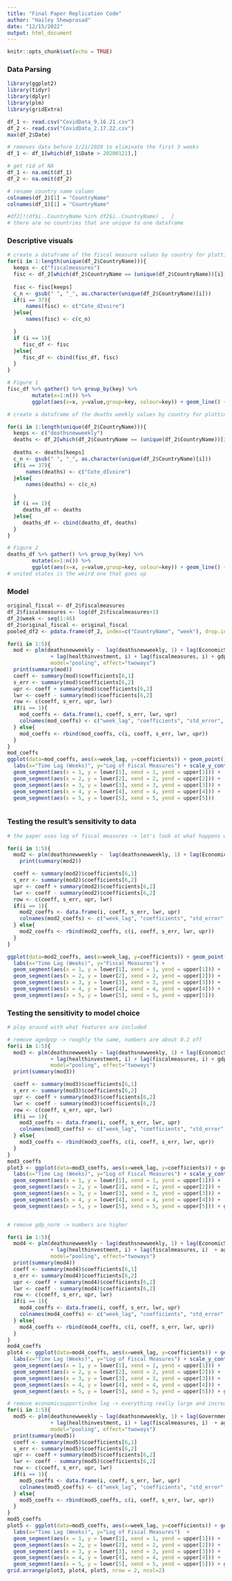 ---
title: "Final Paper Replication Code"
author: "Hailey Shewprasad"
date: "12/15/2022"
output: html_document
---

```{r setup, include=FALSE}
knitr::opts_chunk$set(echo = TRUE)
```

### Data Parsing
```{r}
library(ggplot2)
library(tidyr)
library(dplyr)
library(plm)
library(gridExtra)

df_1 <- read.csv("CovidData_9.16.21.csv")
df_2 <- read.csv("CovidData_2.17.22.csv")
max(df_2$Date)

# removes data before 1/21/2020 to eliminate the first 3 weeks
df_1 <- df_1[which(df_1$Date > 20200121),]

# get rid of NA
df_1 <- na.omit(df_1)
df_2 <- na.omit(df_2)

# rename country name column
colnames(df_2)[1] = "CountryName"
colnames(df_1)[1] = "CountryName"

#df2[!(df$ï..CountryName %in% df2$ï..CountryName) ,  ] 
# there are no countries that are unique to one dataframe


```

### Descriptive visuals
```{r}
# create a dataframe of the fiscal measure values by country for plotting
for(i in 1:length(unique(df_2$CountryName))){
  keeps <- c("fiscalmeasures")
  fisc <- df_2[which(df_2$CountryName == (unique(df_2$CountryName))[i]),]
  
  fisc <- fisc[keeps]
  c_n <- gsub(" ", "_", as.character(unique(df_2$CountryName)[i]))
  if(i == 37){
      names(fisc) <- c("Cote_dIvoire")
  }else{
      names(fisc) <- c(c_n)

  }
  if (i == 1){
     fisc_df <- fisc
  }else{
     fisc_df <- cbind(fisc_df, fisc)
  }
}

# Figure 1
fisc_df %>% gather() %>% group_by(key) %>% 
        mutate(x=1:n()) %>%
        ggplot(aes(x=x, y=value,group=key, colour=key)) + geom_line() + theme(legend.position="none") + labs(x = "Week", y="Fiscal Measures (Per Capita)")

# create a dataframe of the deaths weekly values by country for plotting 

for(i in 1:length(unique(df_2$CountryName))){
  keeps <- c("deathsnewweekly")
  deaths <- df_2[which(df_2$CountryName == (unique(df_2$CountryName))[i]),]
  
  deaths <- deaths[keeps]
  c_n <- gsub(" ", "_", as.character(unique(df_2$CountryName)[i]))
  if(i == 37){
      names(deaths) <- c("Cote_dIvoire")
  }else{
      names(deaths) <- c(c_n)

  }
  if (i == 1){
     deaths_df <- deaths
  }else{
     deaths_df <- cbind(deaths_df, deaths)
  }
}

# Figure 2
deaths_df %>% gather() %>% group_by(key) %>% 
        mutate(x=1:n()) %>%
        ggplot(aes(x=x, y=value,group=key, colour=key)) + geom_line() + theme(legend.position="none") + labs(x = "Week", y="New Deaths Count")
# united states is the weird one that goes up
```
### Model

```{r}
original_fiscal <- df_2$fiscalmeasures
df_2$fiscalmeasures <- log(df_2$fiscalmeasures+1)
df_2$week <- seq(1:46)
df_2$original_fiscal <- original_fiscal
pooled_df2 <- pdata.frame(df_2, index=c("CountryName", "week"), drop.index=TRUE, row.names=TRUE)

for(i in 1:5){
  mod <- plm(deathsnewweekly ~  lag(deathsnewweekly, 1) + lag(EconomicSupportIndex,i) + lag(GovernmentResponseIndex, i)
              + lag(healthinvestment, i) + lag(fiscalmeasures, i) + gdp_norm + agedpop  + popdensity, data=pooled_df2,
              model="pooling", effect="twoways")
  print(summary(mod))
  coeff <- summary(mod)$coefficients[6,1]
  s_err <- summary(mod)$coefficients[6,2]
  upr <- coeff + summary(mod)$coefficients[6,2]
  lwr <- coeff - summary(mod)$coefficients[6,2]
  row <- c(coeff, s_err, upr, lwr)
  if(i == 1){
    mod_coeffs <- data.frame(i, coeff, s_err, lwr, upr)
    colnames(mod_coeffs) <- c("week_lag", "coefficients", "std_error", "lower", "upper")
  } else{
    mod_coeffs <- rbind(mod_coeffs, c(i, coeff, s_err, lwr, upr))
  }
}
mod_coeffs
ggplot(data=mod_coeffs, aes(x=week_lag, y=coefficients)) + geom_point() + geom_hline(yintercept=0) +
  labs(x="Time Lag (Weeks)", y="Log of Fiscal Measures") + scale_y_continuous(limits = c(-6, 4)) + 
  geom_segment(aes(x = 1, y = lower[1], xend = 1, yend = upper[1])) + 
  geom_segment(aes(x = 2, y = lower[2], xend = 2, yend = upper[2])) + 
  geom_segment(aes(x = 3, y = lower[3], xend = 3, yend = upper[3])) +
  geom_segment(aes(x = 4, y = lower[4], xend = 4, yend = upper[4])) +
  geom_segment(aes(x = 5, y = lower[5], xend = 5, yend = upper[5]))



```
### Testing the result’s sensitivity to data
```{r}
# the paper uses log of fiscal measures -> let's look at what happens with the original data

for(i in 1:5){
  mod2 <- plm(deathsnewweekly ~  lag(deathsnewweekly, 1) + lag(EconomicSupportIndex,i) + lag(GovernmentResponseIndex, i)+ lag(healthinvestment, i) + lag(original_fiscal, i) + gdp_norm + agedpop  + popdensity, data=pooled_df2, model="pooling", effect="twoways")
    print(summary(mod2))

  coeff <- summary(mod2)$coefficients[6,1]
  s_err <- summary(mod2)$coefficients[6,2]
  upr <- coeff + summary(mod2)$coefficients[6,2]
  lwr <- coeff - summary(mod2)$coefficients[6,2]
  row <- c(coeff, s_err, upr, lwr)
  if(i == 1){
    mod2_coeffs <- data.frame(i, coeff, s_err, lwr, upr)
    colnames(mod2_coeffs) <- c("week_lag", "coefficients", "std_error", "lower", "upper")
  } else{
    mod2_coeffs <- rbind(mod2_coeffs, c(i, coeff, s_err, lwr, upr))
  }
}

ggplot(data=mod2_coeffs, aes(x=week_lag, y=coefficients)) + geom_point() + geom_hline(yintercept=0) +
  labs(x="Time Lag (Weeks)", y="Fiscal Measures") + 
  geom_segment(aes(x = 1, y = lower[1], xend = 1, yend = upper[1])) + 
  geom_segment(aes(x = 2, y = lower[2], xend = 2, yend = upper[2])) + 
  geom_segment(aes(x = 3, y = lower[3], xend = 3, yend = upper[3])) +
  geom_segment(aes(x = 4, y = lower[4], xend = 4, yend = upper[4])) +
  geom_segment(aes(x = 5, y = lower[5], xend = 5, yend = upper[5]))
```
### Testing the sensitivity to model choice
```{r}
# play around with what features are included

# remove agedpop -> roughly the same, numbers are about 0.2 off
for(i in 1:5){
  mod3 <- plm(deathsnewweekly ~ lag(deathsnewweekly, 1) + lag(EconomicSupportIndex,i) + lag(GovernmentResponseIndex, i)
              + lag(healthinvestment, i) + lag(fiscalmeasures, i) + gdp_norm   + popdensity, data=pooled_df2,
              model="pooling", effect="twoways")
  print(summary(mod3))

  coeff <- summary(mod3)$coefficients[6,1]
  s_err <- summary(mod3)$coefficients[6,2]
  upr <- coeff + summary(mod3)$coefficients[6,2]
  lwr <- coeff - summary(mod3)$coefficients[6,2]
  row <- c(coeff, s_err, upr, lwr)
  if(i == 1){
    mod3_coeffs <- data.frame(i, coeff, s_err, lwr, upr)
    colnames(mod3_coeffs) <- c("week_lag", "coefficients", "std_error", "lower", "upper")
  } else{
    mod3_coeffs <- rbind(mod3_coeffs, c(i, coeff, s_err, lwr, upr))
  }
}
mod3_coeffs
plot3 <- ggplot(data=mod3_coeffs, aes(x=week_lag, y=coefficients)) + geom_point() + geom_hline(yintercept=0) +
  labs(x="Time Lag (Weeks)", y="Log of Fiscal Measures") + scale_y_continuous(limits = c(-6, 4)) + 
  geom_segment(aes(x = 1, y = lower[1], xend = 1, yend = upper[1])) + 
  geom_segment(aes(x = 2, y = lower[2], xend = 2, yend = upper[2])) + 
  geom_segment(aes(x = 3, y = lower[3], xend = 3, yend = upper[3])) +
  geom_segment(aes(x = 4, y = lower[4], xend = 4, yend = upper[4])) +
  geom_segment(aes(x = 5, y = lower[5], xend = 5, yend = upper[5])) + ggtitle("(a) No Aged Population Feature")


# remove gdp_norm -> numbers are higher

for(i in 1:5){
  mod4 <- plm(deathsnewweekly ~ lag(deathsnewweekly, 1) + lag(EconomicSupportIndex,i) + lag(GovernmentResponseIndex, i)
              + lag(healthinvestment, i) + lag(fiscalmeasures, i)  + agedpop  + popdensity, data=pooled_df2,
              model="pooling", effect="twoways")
  print(summary(mod4))
  coeff <- summary(mod4)$coefficients[6,1]
  s_err <- summary(mod4)$coefficients[6,2]
  upr <- coeff + summary(mod4)$coefficients[6,2]
  lwr <- coeff - summary(mod4)$coefficients[6,2]
  row <- c(coeff, s_err, upr, lwr)
  if(i == 1){
    mod4_coeffs <- data.frame(i, coeff, s_err, lwr, upr)
    colnames(mod4_coeffs) <- c("week_lag", "coefficients", "std_error", "lower", "upper")
  } else{
    mod4_coeffs <- rbind(mod4_coeffs, c(i, coeff, s_err, lwr, upr))
  }
}
mod4_coeffs
plot4 <- ggplot(data=mod4_coeffs, aes(x=week_lag, y=coefficients)) + geom_point() + geom_hline(yintercept=0) +
  labs(x="Time Lag (Weeks)", y="Log of Fiscal Measures") + scale_y_continuous(limits = c(-6, 4)) + 
  geom_segment(aes(x = 1, y = lower[1], xend = 1, yend = upper[1])) + 
  geom_segment(aes(x = 2, y = lower[2], xend = 2, yend = upper[2])) + 
  geom_segment(aes(x = 3, y = lower[3], xend = 3, yend = upper[3])) +
  geom_segment(aes(x = 4, y = lower[4], xend = 4, yend = upper[4])) +
  geom_segment(aes(x = 5, y = lower[5], xend = 5, yend = upper[5])) + ggtitle("(b) No GDP Feature")

# remove economicsupportindex lag -> everything really large and increasing instead of decreasing
for(i in 1:5){
  mod5 <- plm(deathsnewweekly ~ lag(deathsnewweekly, 1) + lag(GovernmentResponseIndex,i) 
              + lag(healthinvestment, i) + lag(fiscalmeasures, i)  + agedpop + gdp_norm + popdensity, data=pooled_df2,
              model="pooling", effect="twoways")
  print(summary(mod5))
  coeff <- summary(mod5)$coefficients[6,1]
  s_err <- summary(mod5)$coefficients[6,2]
  upr <- coeff + summary(mod5)$coefficients[6,2]
  lwr <- coeff - summary(mod5)$coefficients[6,2]
  row <- c(coeff, s_err, upr, lwr)
  if(i == 1){
    mod5_coeffs <- data.frame(i, coeff, s_err, lwr, upr)
    colnames(mod5_coeffs) <- c("week_lag", "coefficients", "std_error", "lower", "upper")
  } else{
    mod5_coeffs <- rbind(mod5_coeffs, c(i, coeff, s_err, lwr, upr))
  }
}
mod5_coeffs
plot5 <- ggplot(data=mod5_coeffs, aes(x=week_lag, y=coefficients)) + geom_point() + geom_hline(yintercept=0) +
  labs(x="Time Lag (Weeks)", y="Log of Fiscal Measures")  + 
  geom_segment(aes(x = 1, y = lower[1], xend = 1, yend = upper[1])) + 
  geom_segment(aes(x = 2, y = lower[2], xend = 2, yend = upper[2])) + 
  geom_segment(aes(x = 3, y = lower[3], xend = 3, yend = upper[3])) +
  geom_segment(aes(x = 4, y = lower[4], xend = 4, yend = upper[4])) +
  geom_segment(aes(x = 5, y = lower[5], xend = 5, yend = upper[5])) + ggtitle("(c) No Economic Support Index Feature")
grid.arrange(plot3, plot4, plot5, nrow = 2, ncol=2)
```

